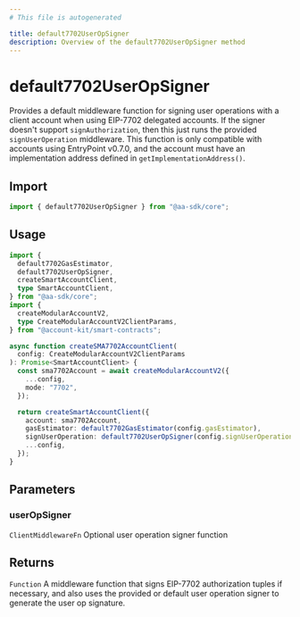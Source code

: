 ```yaml
---
# This file is autogenerated

title: default7702UserOpSigner
description: Overview of the default7702UserOpSigner method
---
```


# default7702UserOpSigner

Provides a default middleware function for signing user operations with a client account when using EIP-7702 delegated accounts.
If the signer doesn't support `signAuthorization`, then this just runs the provided `signUserOperation` middleware.
This function is only compatible with accounts using EntryPoint v0.7.0, and the account must have an implementation address defined in `getImplementationAddress()`.

## Import

```ts
import { default7702UserOpSigner } from "@aa-sdk/core";
```

## Usage

```ts twoslash
import {
  default7702GasEstimator,
  default7702UserOpSigner,
  createSmartAccountClient,
  type SmartAccountClient,
} from "@aa-sdk/core";
import {
  createModularAccountV2,
  type CreateModularAccountV2ClientParams,
} from "@account-kit/smart-contracts";

async function createSMA7702AccountClient(
  config: CreateModularAccountV2ClientParams
): Promise<SmartAccountClient> {
  const sma7702Account = await createModularAccountV2({
    ...config,
    mode: "7702",
  });

  return createSmartAccountClient({
    account: sma7702Account,
    gasEstimator: default7702GasEstimator(config.gasEstimator),
    signUserOperation: default7702UserOpSigner(config.signUserOperation),
    ...config,
  });
}
```

## Parameters

### userOpSigner

`ClientMiddlewareFn`
Optional user operation signer function

## Returns

`Function`
A middleware function that signs EIP-7702 authorization tuples if necessary, and also uses the provided or default user operation signer to generate the user op signature.
